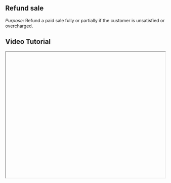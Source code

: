 


<div className="mdx-content">

## Refund sale



*Purpose*: Refund a paid sale fully or partially if the customer is unsatisfied or overcharged.

## Video Tutorial



<iframe
  width="100%"
  height="400"
  title="Pick date range tutorial"
  allowFullScreen
  className="rounded-lg"
/>

---

## Steps:



## ** Refund a Sale**

 In the refund panel:
    - Select specific **items** to refund.
    - Choose **Refund Method**: Cash, Card, Other.
    - Assign **Staff** issuing the refund.
    - Add **Refund Reason**: e.g., Overcharge, Unsatisfactory service, Duplicate booking.

### Purpose: Refund a paid sale fully or partially if the customer is unsatisfied or overcharged.

### Steps:

❶ Go to **Sales**, click on a **Sale ID** to open its detail panel.  
❷ Click the **three-dot menu (⋮)** in the top-right → Select **"Refund Sale"**.  
   - Refund option appears **only for Paid Sales**.  
❸ Click **Issue Refund**. Confirmation message will appear.

---

**Tip for First-Time Users**:  
This is especially helpful when you're reviewing **past performance**, tracking **busy periods**, or checking **future availability**.

<div className="space-y-4 mt-6">

<div className="my-10 border-t border-gray-200" />

## More questions about this


</div>
<div className="space-y-4 mt-6">
  <details className="bg-white rounded-md p-4 border border-gray-300">
  <summary
    className="font-medium text-base text-gray-900"
    style={{
      backgroundColor: 'transparent',
      outline: 'none',
      cursor: 'pointer',
      userSelect: 'none',
      listStyle: 'none',
    }}
  >Can I view appointments from last month?</summary>
   <p className="mt-2 text-sm text-gray-700">
      Yes, use the date picker to go back and choose any range from the past.
    </p>
  </details>

  <details className="bg-white rounded-md p-4 border border-gray-300">
  <summary
    className="font-medium text-base text-gray-900"
    style={{
      backgroundColor: 'transparent',
      outline: 'none',
      cursor: 'pointer',
      userSelect: 'none',
      listStyle: 'none',
    }}
  >Does this affect my reports?</summary>
    <p className="mt-2 text-sm text-gray-700">
      No, this is only for viewing appointments. Reports are generated separately.
    </p>
  </details>
</div>
</div>

---

<div className="space-y-4 mt-6">

<div className="my-10 border-t border-gray-200" />

<div className="mdx-content mt-10">

Was this article helpful?

<div style={{ display: 'flex', gap: '1rem' }}>
  <button style={{ padding: '0.5rem', borderRadius: '9999px', backgroundColor: '#f0f0f0' }}>
    👍
  </button>
  <button style={{ padding: '0.5rem', borderRadius: '9999px', backgroundColor: '#f0f0f0' }}>
    👎
  </button>
</div>
</div>

---
</div>
